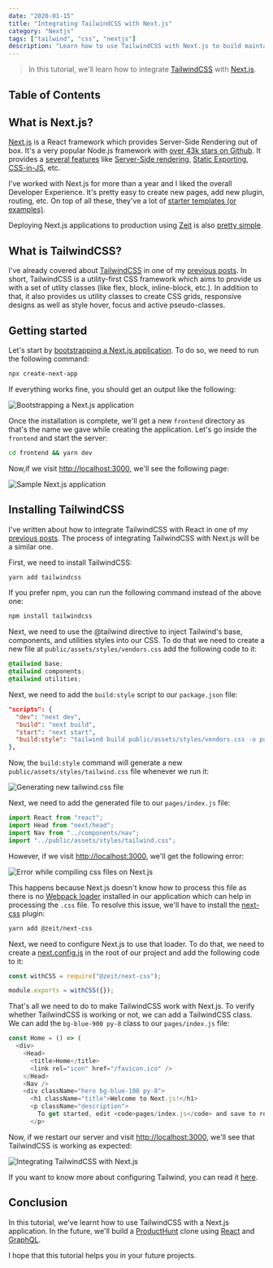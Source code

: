 ```yaml
---
date: "2020-01-15"
title: "Integrating TailwindCSS with Next.js"
category: "Nextjs"
tags: ["tailwind", "css", "nextjs"]
description: "Learn how to use TailwindCSS with Next.js to build maintainable front-end applications."
---
```


> In this tutorial, we'll learn how to integrate [TailwindCSS](https://tailwindcss.com/) with [Next.js](https://nextjs.org/).

## Table of Contents

## What is Next.js?

[Next.js](https://nextjs.org/) is a React framework which provides Server-Side Rendering out of box. It's a very popular Node.js framework with [over 43k stars on Github](https://github.com/zeit/next.js). It provides a [several features](https://nextjs.org/#features) like [Server-Side rendering](https://nextjs.org/features/server-side-rendering), [Static Exporting](https://nextjs.org/features/static-exporting), [CSS-in-JS](https://nextjs.org/features/css-in-js), etc.

I've worked with Next.js for more than a year and I liked the overall Developer Experience. It's pretty easy to create new pages, add new plugin, routing, etc. On top of all these, they've a lot of [starter templates (or examples)](https://github.com/zeit/next.js/tree/canary/examples/).

Deploying Next.js applications to production using [Zeit](https://zeit.co/) is also [pretty simple](https://zeit.co/solutions/nextjs).

## What is TailwindCSS?

I've already covered about [TailwindCSS](https://tailwindcss.com/) in one of my [previous posts](https://www.nirmalyaghosh.com/what-is-tailwind-css). In short, TailwindCSS is a utility-first CSS framework which aims to provide us with a set of utlity classes (like flex, block, inline-block, etc.). In addition to that, it also provides us utility classes to create CSS grids, responsive designs as well as style hover, focus and active pseudo-classes.

## Getting started

Let's start by [bootstrapping a Next.js application](https://github.com/zeit/next.js#setup). To do so, we need to run the following command:

```bash
npx create-next-app
```

If everything works fine, you should get an output like the following:

![Bootstrapping a Next.js application](/images/content/integrating-tailwindcss-with-next-js/1.png)

Once the installation is complete, we'll get a new `frontend` directory as that's the name we gave while creating the application. Let's go inside the `frontend` and start the server:

```bash
cd frontend && yarn dev
```

Now,if we visit [http://localhost:3000](http://localhost:3000/), we'll see the following page:

![Sample Next.js application](/images/content/integrating-tailwindcss-with-next-js/2.png)

## Installing TailwindCSS

I've written about how to integrate TailwindCSS with React in one of my [previous posts](https://www.nirmalyaghosh.com/what-is-tailwind-css). The process of integrating TailwindCSS with Next.js will be a similar one.

First, we need to install TailwindCSS:

```bash
yarn add tailwindcss
```

If you prefer npm, you can run the following command instead of the above one:

```bash
npm install tailwindcss
```

Next, we need to use the @tailwind directive to inject Tailwind's base, components, and utilities styles into our CSS. To do that we need to create a new file at `public/assets/styles/vendors.css` add the following code to it:

```scss:public/assets/styles/vendors.css
@tailwind base;
@tailwind components;
@tailwind utilities;
```

Next, we need to add the `build:style` script to our `package.json` file:

```json:package.json
"scripts": {
  "dev": "next dev",
  "build": "next build",
  "start": "next start",
  "build:style": "tailwind build public/assets/styles/vendors.css -o public/assets/styles/tailwind.css"
},
```

Now, the `build:style` command will generate a new `public/assets/styles/tailwind.css` file whenever we run it:

![Generating new tailwind.css file](/images/content/integrating-tailwindcss-with-next-js/3.png)

Next, we need to add the generated file to our `pages/index.js` file:

```js
import React from "react";
import Head from "next/head";
import Nav from "../components/nav";
import "../public/assets/styles/tailwind.css";
```

However, if we visit [http://localhost:3000](http://localhost:3000/), we'll get the following error:

![Error while compiling css files on Next.js](/images/content/integrating-tailwindcss-with-next-js/4.png)

This happens because Next.js doesn't know how to process this file as there is no [Webpack loader](https://webpack.js.org/concepts#loaders) installed in our application which can help in processing the `.css` file. To resolve this issue, we'll have to install the [next-css](https://github.com/zeit/next-plugins/tree/master/packages/next-css) plugin:

```bash
yarn add @zeit/next-css
```

Next, we need to configure Next.js to use that loader. To do that, we need to create a [next.config.js](https://nextjs.org/docs/api-reference/next.config.js/custom-webpack-config) in the root of our project and add the following code to it:

```js
const withCSS = require("@zeit/next-css");

module.exports = withCSS({});
```

That's all we need to do to make TailwindCSS work with Next.js. To verify whether TailwindCSS is working or not, we can add a TailwindCSS class. We can add the `bg-blue-900 py-8` class to our `pages/index.js` file:

```js
const Home = () => (
  <div>
    <Head>
      <title>Home</title>
      <link rel="icon" href="/favicon.ico" />
    </Head>
    <Nav />
    <div className="hero bg-blue-100 py-8">
      <h1 className="title">Welcome to Next.js!</h1>
      <p className="description">
        To get started, edit <code>pages/index.js</code> and save to reload.
      </p>
```

Now, if we restart our server and visit [http://localhost:3000](http://localhost:3000/), we'll see that TailwindCSS is working as expected:

![Integrating TailwindCSS with Next.js](/images/content/integrating-tailwindcss-with-next-js/5.png)

If you want to know more about configuring Tailwind, you can read it [here](https://www.nirmalyaghosh.com/what-is-tailwind-css).

## Conclusion

In this tutorial, we've learnt how to use TailwindCSS with a Next.js application. In the future, we'll build a [ProductHunt](https://www.producthunt.com/) clone using [React](https://reactjs.org/) and [GraphQL](https://graphql.org/).

I hope that this tutorial helps you in your future projects.
